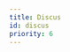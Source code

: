 ```yaml
---
title: Discus
id: discus
priority: 6
---
```


<script   
  src="https://giscus.bundlejs.com/client.js"
  data-repo="okikio/bundlejs"
  data-repo-id="MDEwOlJlcG9zaXRvcnkzNjE4NjgyNTM="
  data-mapping="number"
  data-term="20"
  data-reactions-enabled="1"
  data-emit-metadata="0"
  data-input-position="bottom"
  data-theme="preferred_color_scheme"
  data-lang="en"
  data-loading="lazy"
  crossorigin="anonymous"
  defer
  fetchpriority="low" 
></script>
